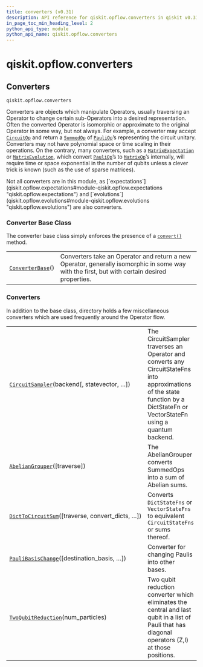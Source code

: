 ```yaml
---
title: converters (v0.31)
description: API reference for qiskit.opflow.converters in qiskit v0.31
in_page_toc_min_heading_level: 2
python_api_type: module
python_api_name: qiskit.opflow.converters
---
```


<span id="module-qiskit.opflow.converters" />

<span id="qiskit-opflow-converters" />

# qiskit.opflow\.converters

<span id="converters-qiskit-opflow-converters" />

## Converters

`qiskit.opflow.converters`

Converters are objects which manipulate Operators, usually traversing an Operator to change certain sub-Operators into a desired representation. Often the converted Operator is isomorphic or approximate to the original Operator in some way, but not always. For example, a converter may accept [`CircuitOp`](qiskit.opflow.primitive_ops.CircuitOp "qiskit.opflow.primitive_ops.CircuitOp") and return a [`SummedOp`](qiskit.opflow.list_ops.SummedOp "qiskit.opflow.list_ops.SummedOp") of [`PauliOp`](qiskit.opflow.primitive_ops.PauliOp "qiskit.opflow.primitive_ops.PauliOp")’s representing the circuit unitary. Converters may not have polynomial space or time scaling in their operations. On the contrary, many converters, such as a [`MatrixExpectation`](qiskit.opflow.expectations.MatrixExpectation "qiskit.opflow.expectations.MatrixExpectation") or [`MatrixEvolution`](qiskit.opflow.evolutions.MatrixEvolution "qiskit.opflow.evolutions.MatrixEvolution"), which convert [`PauliOp`](qiskit.opflow.primitive_ops.PauliOp "qiskit.opflow.primitive_ops.PauliOp")’s to [`MatrixOp`](qiskit.opflow.primitive_ops.MatrixOp "qiskit.opflow.primitive_ops.MatrixOp")’s internally, will require time or space exponential in the number of qubits unless a clever trick is known (such as the use of sparse matrices).

<Admonition title="Note" type="note">
  Not all converters are in this module, as [`expectations`](qiskit.opflow.expectations#module-qiskit.opflow.expectations "qiskit.opflow.expectations") and [`evolutions`](qiskit.opflow.evolutions#module-qiskit.opflow.evolutions "qiskit.opflow.evolutions") are also converters.
</Admonition>

### Converter Base Class

The converter base class simply enforces the presence of a [`convert()`](qiskit.opflow.converters.ConverterBase#convert "qiskit.opflow.converters.ConverterBase.convert") method.

|                                                                                                      |                                                                                                                                              |
| ---------------------------------------------------------------------------------------------------- | -------------------------------------------------------------------------------------------------------------------------------------------- |
| [`ConverterBase`](qiskit.opflow.converters.ConverterBase "qiskit.opflow.converters.ConverterBase")() | Converters take an Operator and return a new Operator, generally isomorphic in some way with the first, but with certain desired properties. |

### Converters

In addition to the base class, directory holds a few miscellaneous converters which are used frequently around the Operator flow.

|                                                                                                                                             |                                                                                                                                                                                |
| ------------------------------------------------------------------------------------------------------------------------------------------- | ------------------------------------------------------------------------------------------------------------------------------------------------------------------------------ |
| [`CircuitSampler`](qiskit.opflow.converters.CircuitSampler "qiskit.opflow.converters.CircuitSampler")(backend\[, statevector, …])           | The CircuitSampler traverses an Operator and converts any CircuitStateFns into approximations of the state function by a DictStateFn or VectorStateFn using a quantum backend. |
| [`AbelianGrouper`](qiskit.opflow.converters.AbelianGrouper "qiskit.opflow.converters.AbelianGrouper")(\[traverse])                          | The AbelianGrouper converts SummedOps into a sum of Abelian sums.                                                                                                              |
| [`DictToCircuitSum`](qiskit.opflow.converters.DictToCircuitSum "qiskit.opflow.converters.DictToCircuitSum")(\[traverse, convert\_dicts, …]) | Converts `DictStateFns` or `VectorStateFns` to equivalent `CircuitStateFns` or sums thereof.                                                                                   |
| [`PauliBasisChange`](qiskit.opflow.converters.PauliBasisChange "qiskit.opflow.converters.PauliBasisChange")(\[destination\_basis, …])       | Converter for changing Paulis into other bases.                                                                                                                                |
| [`TwoQubitReduction`](qiskit.opflow.converters.TwoQubitReduction "qiskit.opflow.converters.TwoQubitReduction")(num\_particles)              | Two qubit reduction converter which eliminates the central and last qubit in a list of Pauli that has diagonal operators (Z,I) at those positions.                             |

